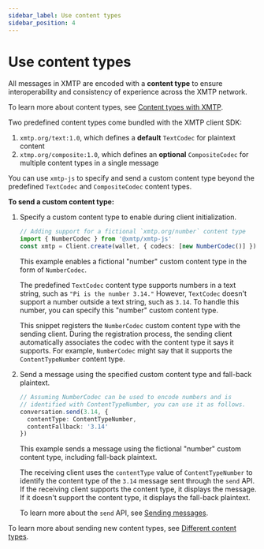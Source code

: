 ```yaml
---
sidebar_label: Use content types
sidebar_position: 4
---
```


# Use content types

All messages in XMTP are encoded with a **content type** to ensure interoperability and consistency of experience across the XMTP network.

To learn more about content types, see [Content types with XMTP](/docs/dev-concepts/content-types).

Two predefined content types come bundled with the XMTP client SDK:

1. `xmtp.org/text:1.0`, which defines a **default** `TextCodec` for plaintext content
2. `xtmp.org/composite:1.0`, which defines an **optional** `CompositeCodec` for multiple content types in a single message

You can use `xmtp-js` to specify and send a custom content type beyond the predefined `TextCodec` and `CompositeCodec` content types.

**To send a custom content type:**

1. Specify a custom content type to enable during client initialization.

    ```typescript
    // Adding support for a fictional `xmtp.org/number` content type
    import { NumberCodec } from '@xmtp/xmtp-js'
    const xmtp = Client.create(wallet, { codecs: [new NumberCodec()] })
    ```

    This example enables a fictional "number" custom content type in the form of `NumberCodec`.

    The predefined `TextCodec` content type supports numbers in a text string, such as `"Pi is the number 3.14."` However, `TextCodec` doesn't support a number outside a text string, such as `3.14`. To handle this number, you can specify this "number" custom content type.

    This snippet registers the `NumberCodec` custom content type with the sending client. During the registration process, the sending client automatically associates the codec with the content type it says it supports. For example, `NumberCodec` might say that it supports the `ContentTypeNumber` content type.

2. Send a message using the specified custom content type and fall-back plaintext.

    ```typescript
    // Assuming NumberCodec can be used to encode numbers and is
    // identified with ContentTypeNumber, you can use it as follows.
    conversation.send(3.14, {
      contentType: ContentTypeNumber,
      contentFallback: '3.14'
    })
    ```

    This example sends a message using the fictional "number" custom content type, including fall-back plaintext.

    The receiving client uses the `contentType` value of `ContentTypeNumber` to identify the content type of the `3.14` message sent through the `send` API. If the receiving client supports the content type, it displays the message. If it doesn't support the content type, it displays the fall-back plaintext.

    To learn more about the `send` API, see [Sending messages](quickstart#sending-messages).
    <!--reference docs are now missing the pre-existing sendMessage topic: https://xmtp.org/docs/client-sdk/javascript/reference/classes/Client#sendmessage. We have an open eng issue to fix this. In the meantime,linking here.-->

To learn more about sending new content types, see [Different content types](https://github.com/xmtp/xmtp-js/blob/4157fadd80bce80c8094135f3e47d3856515468f/README.md#different-types-of-content).

<Feedback url="https://github.com/orgs/xmtp/discussions/categories/q-a"/>
